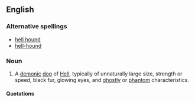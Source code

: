 {{wikipedia}}
==English==

===Alternative spellings===
*[[hell hound]]
*[[hell-hound]]

===Noun===
{{en-noun}}

# {{mythology}} A [[demon]]ic [[dog]] of [[Hell]], typically of unnaturally large size, strength or speed, black fur, glowing eyes, and [[ghostly]] or [[phantom]] characteristics.

====Quotations====
{{seeCites}}
